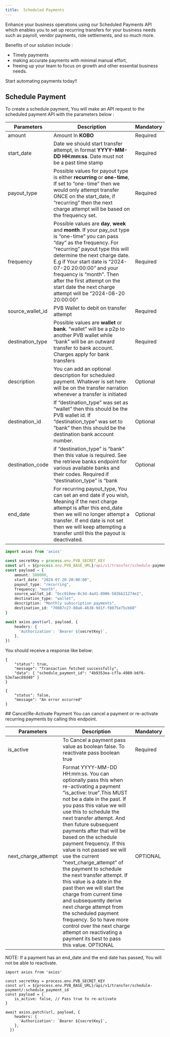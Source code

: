 ```yaml
---
title:  Scheduled Payments
---
```

Enhance your business operations using our Scheduled Payments API which enables you to set up recurring transfers for your business needs such as payroll, vendor payments, ride settlements, and so much more. 

Benefits of our solution include : 
- Timely payments
- making accurate payments with minimal manual effort, 
- freeing up your team to focus on growth
and other essential business needs.


Start automating payments today!!


## Schedule Payment
To create a schedule payment, You will make an API request to the scheduled payment API with the parameters below : 

| Parameters  | Description | Mandatory |
| --- | --- | --- |
| amount| Amount In **KOBO**  | Required |
| start_date| Date we should start transfer attempt, in format **YYYY-MM-DD HH:mm:ss**. Date must not be a past time stamp | Required |
| payout_type | Possible values for payout type is either **recurring** or **one-time**, If set to “one-time” then we would only attempt transfer ONCE on the start_date, if “recurring” then the next charge attempt will be based on the frequency set. | Required |
| frequency | Possible values are **day**, **week** and **month**. If your pay_out type is “one-time” you can pass “day” as the frequency. For “recurring” payout type this will determine the next charge date. E.g if Your start date is “2024-07-20 20:00:00” and your frequency is “month”. Then after the first attempt on the start date the next charge attempt will be “2024-08-20 20:00:00”| Required |
| source_wallet_id | PVB Wallet to debit on transfer attempt | Required |
| destination_type | Possible values are **wallet** or **bank**. “wallet” will be a p2p to another PVB wallet while “bank” will be an outward transfer to bank account. Charges apply for bank transfers | Required |
| description | You can add an optional description for scheduled payment. Whatever is set here will be on the transfer narration whenever a transfer is initiated | Optional |
| destination_id |If “destination_type” was set as “wallet” then this should be the PVB wallet id. If “destination_type” was set to “bank” then this should be the destination bank account number.| Optional |
| destination_code |  if “destination_type” is “bank” then this value is required. See the retrieve banks endpoint for various available banks and their codes. Required if “destination_type” is “bank | Optional |
| end_date | For recurring payout_type, You can set an end date if you wish, Meaning if the next charge attempt is after this end_date then we will no longer attempt a transfer. If end date is not set then we will keep attempting a transfer until this the payout is deactivated. | Optional |

```typescript schedule-transfer
import axios from 'axios'

const secretKey = process.env.PVB_SECRET_KEY
const url = ${process.env.PVB_BASE_URL}/api/v1/transfer/schedule-payment
const payload = {
    amount: 500000,
    start_date: "2024-07-20 20:00:00",
    payout_type: "recurring",
    frequency: "month",
    source_wallet_id: "bcc018ee-0c3d-4ad1-8906-583bb21274e2",
    destination_type: "wallet",
    description: "Monthly subscription payments",
    destination_id: "70087c27-08a6-4638-9d1f-f8075e75cb60"
}

await axios.post(url, payload, {
    headers: {
      'Authorization': `Bearer ${secretKey}`,
    },
})
```

You should receive a response like below:
<CodeGroup>

```tsx Success
{
    "status": true,
    "message": "Transaction fetched successfully",
    "data": { "schedule_payment_id": "4b9353ea-cf7a-4980-b6f6-53e7aec89d40" }
}
```

```tsx Error Response(400 status code)
{
    "status": false,
    "message": "An error occurred"
}
```
</CodeGroup>
​
## Cancel/Re-Activate Payment
You can cancel a payment or re-activate recurring payments by calling this endpoint. 

| Parameters  | Description | Mandatory |
| --- | --- | --- |
| is_active | To Cancel a payment pass value as boolean false. To reactivate pass boolean true | Required |
| next_charge_attempt | Format YYYY-MM-DD HH:mm:ss. You can optionally pass this when re-activating a payment ”is_active: true”.This MUST not be a date in the past. If you pass this value we will use this to schedule the next transfer attempt. And then future subsequent payments after that will be based on the schedule payment frequency. If this value is not passed we will use the current “next_charge_attempt” of the payment to schedule the next transfer attempt. If this value is a date in the past then we will start the charge from current time and subsequently derive next charge attempt from the scheduled payment frequency. So to have more control over the next charge attempt on reactivating a payment its best to pass this value. OPTIONAL | OPTIONAL |

NOTE: If a payment has an end_date and the end date has passed, You will not be able to reactivate.

```tsx
import axios from 'axios'

const secretKey = process.env.PVB_SECRET_KEY
const url = ${process.env.PVB_BASE_URL}/api/v1/transfer/schedule-payment/:schedule_payment_id
const payload = {
    is_active: false, // Pass true to re-activate
}

await axios.patch(url, payload, {
    headers: {
      'Authorization': `Bearer ${secretKey}`,
    },
  })
```
